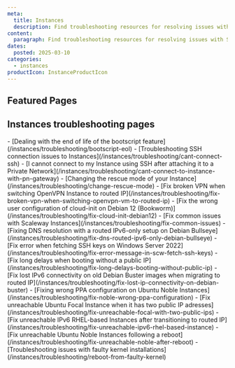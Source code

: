 ```yaml
---
meta:
  title: Instances
  description: Find troubleshooting resources for resolving issues with Scaleway Instances.
content:
  paragraph: Find troubleshooting resources for resolving issues with Scaleway Instances.
dates:
  posted: 2025-03-10
categories:
  - instances
productIcon: InstanceProductIcon
---
```


<ProductHeader
  productName="Instances troubleshooting"
  productLogo="instance"
  description="Learn how to fix the most common issues with Scaleway Instances."
/>

## Featured Pages

<Grid>
    <Card
      title="Instances FAQ"
      description="General info on Instances."
      url="/instances/faq/"
      label="See more"
    />
    <Card
      title="Choosing the best Scaleway Instance type for your workload"
      description="Compare pricing and specs."
      url="/instances/reference-content/choosing-instance-type/"
      label="See more"
    />
    <Card
      title="Instances datasheet"
      description="Technical specs for all Instances."
      url="/instances/reference-content/instances-datasheet/"
      label="See more"
    />
</Grid>
<Grid>
    <Card
      title="Understanding the differences between ARM and x86 Instances"
      description="Key x86 vs ARM CPU differences."
      url="/instances/reference-content/understanding-differences-x86-arm/"
      label="See more"
    />
    <Card
      title="Understanding Scaleway Instance pricing"
      description="How Instance pricing and billing work."
      url="/instances/reference-content/understanding-instance-pricing/"
      label="See more"
    />
    <Card
      title="Instances internet and Block Storage bandwidth overview"
      description="Bandwidth details for Instances."
      url="/instances/reference-content/instances-bandwidth-overview/"
      label="See more"
    />
</Grid>

## Instances troubleshooting pages

<LinksList>
  - [Dealing with the end of life of the bootscript feature](/instances/troubleshooting/bootscript-eol)
  - [Troubleshooting SSH connection issues to Instances](/instances/troubleshooting/cant-connect-ssh)
  - [I cannot connect to my Instance using SSH after attaching it to a Private Network](/instances/troubleshooting/cant-connect-to-instance-with-pn-gateway)
  - [Changing the rescue mode of your Instance](/instances/troubleshooting/change-rescue-mode)
  - [Fix broken VPN when switching OpenVPN Instance to routed IP](/instances/troubleshooting/fix-broken-vpn-when-switching-openvpn-vm-to-routed-ip)
  - [Fix the wrong user configuration of cloud-init on Debian 12 (Bookworm)](/instances/troubleshooting/fix-cloud-init-debian12)
  - [Fix common issues with Scaleway Instances](/instances/troubleshooting/fix-common-issues)
  - [Fixing DNS resolution with a routed IPv6-only setup on Debian Bullseye](/instances/troubleshooting/fix-dns-routed-ipv6-only-debian-bullseye)
  - [Fix error when fetching SSH keys on Windows Server 2022](/instances/troubleshooting/fix-error-message-in-scw-fetch-ssh-keys)
  - [Fix long delays when booting without a public IP](/instances/troubleshooting/fix-long-delays-booting-without-public-ip)
  - [Fix lost IPv6 connectivity on old Debian Buster images when migrating to routed IP](/instances/troubleshooting/fix-lost-ip-connectivity-on-debian-buster)
  - [Fixing wrong PPA configuration on Ubuntu Noble Instances](/instances/troubleshooting/fix-noble-wrong-ppa-configuration)
  - [Fix unreachable Ubuntu Focal Instance when it has two public IP adresses](/instances/troubleshooting/fix-unreachable-focal-with-two-public-ips)
  - [Fix unreachable IPv6 RHEL-based Instances after transitioning to routed IP](/instances/troubleshooting/fix-unreachable-ipv6-rhel-based-instance)
  - [Fix unreachable Ubuntu Noble Instances following a reboot](/instances/troubleshooting/fix-unreachable-noble-after-reboot)
  - [Troubleshooting issues with faulty kernel installations](/instances/troubleshooting/reboot-from-faulty-kernel)
</LinksList>
